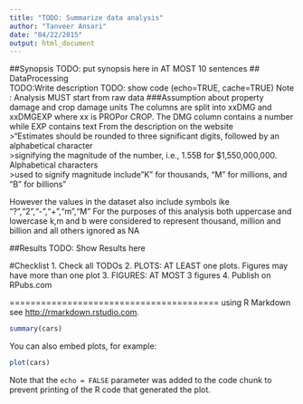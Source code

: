 ```yaml
---
title: "TODO: Summarize data analysis"
author: "Tanveer Ansari"
date: "04/22/2015"
output: html_document
---
```

##Synopsis
  TODO: put synopsis here in AT MOST 10 sentences
## DataProcessing  
    TODO:Write description 
    TODO: show code (echo=TRUE, cache=TRUE)
    Note : Analysis MUST start from raw data
###Assumption about property damage and crop damage units
The columns are split into xxDMG and xxDMGEXP where xx is PROPor CROP. The DMG column contains a number  
while EXP contains text
From the description on the website  
>"Estimates should be rounded to three significant digits, followed by an alphabetical character   
>signifying the magnitude of the number, i.e., 1.55B for $1,550,000,000. Alphabetical characters  
>used to signify magnitude include "K" for thousands, "M" for millions, and "B" for billions"

However the values in the dataset also include symbols ike "?","2","-","+","m","M" 
For the purposes of this analysis both uppercase and lowercase k,m and b were considered 
to represent thousand, million and billion and all others ignored as NA


##Results
  TODO: Show Results here
  
#Checklist
1.  Check all TODOs
2.  PLOTS:  AT LEAST one plots. Figures may have more than one plot
3.  FIGURES: AT MOST  3 figures
4.  Publish on RPubs.com

========================================
using R Markdown see <http://rmarkdown.rstudio.com>.
```r
summary(cars)
```

You can also embed plots, for example:

```r
plot(cars)
```

Note that the `echo = FALSE` parameter was added to the code chunk to prevent printing of the R code that generated the plot.
